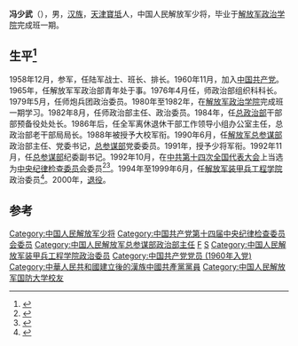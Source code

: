 {{Infobox military person
| honorific_prefix          = 
| name                      = 冯少武
| honorific_suffix          = 
| image                     = 
| image_size                = 
| alt                       = 
| caption                   = 
| native_name               = 
| native_name_lang          = 
| birth_name                = 
| other_name                = 
| nickname                  = 
| birth_date                = 1940年2月
| birth_place               = [[File:Flag_of_the_Republic_of_China_1912-1928.svg|20px]][[中华民国临时政府_(1937年－1940年)|中华民国临时政府]][[河北省|河北省]][[宝坻县|宝坻县]]司家庄
| death_date                = <!-- 卒年在前生年在后 {{Death date and age|YYYY|MM|DD|YYYY|MM|DD}} -->
| death_place               = 
| placeofburial_label       = 
| placeofburial             = 
| placeofburial_coordinates = <!-- {{Coord|LAT|LONG|display=inline,title}} -->
| allegiance                = {{PLA}}
| branch                    = {{PLA-Army}}
| serviceyears              = 1958年12月 - 2000年
| rank                      = [[少将|少将]]
| servicenumber             = 
| unit                      = 
| commands                  = 
| battles_label             = 
| battles                   = 
| awards                    = 
| memorials                 = 
| spouse                    = 
| relations                 = 
| laterwork                 = 
| signature                 = 
| signature_size            = 
| signature_alt             = 
| website                   = <!-- {{URL|example.com}} -->
| module                    = 
| educate                   = [[解放军政治学院|解放军政治学院]]完成班一期

}}

'''冯少武'''（{{bd|1940年|2月||}}），男，[[汉族|汉族]]，[[天津|天津]][[寶坻|寶坻]]人，中国人民解放军少将，毕业于[[解放军政治学院|解放军政治学院]]完成班一期。
== 生平<ref>{{cite book |author1=[[中纪委|中纪委]] |title=《中共第十四届中纪委委员简历》 |url=https://www.doc88.com/p-9042351312562.html?s=rel&id=1 |access-date=2021-05-31 |archive-date=2021-06-02 |archive-url=https://web.archive.org/web/20210602230750/https://www.doc88.com/p-9042351312562.html?s=rel&id=1 |dead-url=no }}</ref> ==
1958年12月，参军，任陆军战士、班长、排长。1960年11月，加入[[中国共产党|中国共产党]]。1965年，任解放军军政治部青年处于事。1976年4月任，师政治部组织科科长。1979年5月，任师炮兵团政治委员。1980年至1982年，在[[解放军政治学院|解放军政治学院]]完成班一期学习。1982年8月，任师政治部主任、政治委员。1984年，任[[国人民解放军总政治部|总政治部]]干部部预备役处处长。1986年后，任全军离休退休干部工作领导小组办公室主任，总政治部老干部局局长。1988年被授予大校军衔。1990年6月，任[[解放军总参谋部|解放军总参谋部]]政治部主任、党委书记，[[中国人民解放军总参谋部|总参谋部]]党委委员。1991年，授予少将军衔。1992年11月，任[[总参谋部|总参谋部]]纪委副书记。1992年10月，在[[中共第十四次全国代表大会|中共第十四次全国代表大会]]上当选为[[中央纪律检查委员会|中央纪律检查委员会]]委员<ref>{{cite book|title=中国共产党名人录|url=http://books.google.com/books?id=UZUcAQAAMAAJ|year=1997|publisher=四川人民出版社|page=289}}</ref><ref name="何頻高新1994">{{cite book|author1=何頻|author2=高新|title=中共新權貴|url=http://books.google.com/books?id=3tZrAAAAIAAJ|year=1994|publisher=雲皓出版社|page=544}}</ref>。1994年至1999年6月，任[[解放军装甲兵工程学院|解放军装甲兵工程学院]]政治委员<ref>{{cite web |author1=江山 |author2=盛格文 |title=特稿：“铭记历史，缅怀先烈，珍爱和平，开创未来”大型纪念活动在京举行（组图） |url=http://www.crt.com.cn/news2007/news/HStop/159132043413738KBJBEE282E99H046.html |website=中红网 |accessdate=2015-09-13 |archive-date=2016-04-11 |archive-url=https://web.archive.org/web/20160411013545/http://crt.com.cn/news2007/news/HStop/159132043413738KBJBEE282E99H046.html |dead-url=no }}</ref>。2000年，[[退役|退役]]。

==参考==
{{reflist}}
[[Category:中国人民解放军少将|Category:中国人民解放军少将]]
[[Category:中国共产党第十四届中央纪律检查委员会委员|Category:中国共产党第十四届中央纪律检查委员会委员]]
[[Category:中国人民解放军总参谋部政治部主任|Category:中国人民解放军总参谋部政治部主任]]
[[Category:寶坻人|F]]
[[Category:冯姓|S]]
[[Category:中国人民解放军装甲兵工程学院政治委员|Category:中国人民解放军装甲兵工程学院政治委员]]
[[Category:中国共产党党员_(1960年入党)|Category:中国共产党党员 (1960年入党)]]
[[Category:中華人民共和國建立後的漢族中國共產黨黨員|Category:中華人民共和國建立後的漢族中國共產黨黨員]]
[[Category:中国人民解放军国防大学校友|Category:中国人民解放军国防大学校友]]